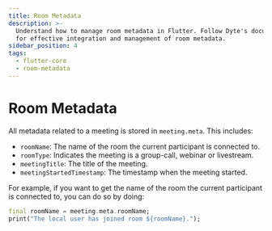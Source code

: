 ```yaml
---
title: Room Metadata
description: >-
  Understand how to manage room metadata in Flutter. Follow Dyte's documentation
  for effective integration and management of room metadata.
sidebar_position: 4
tags:
  - flutter-core
  - room-metadata
---
```


# Room Metadata

All metadata related to a meeting is stored in `meeting.meta`. This includes:

- `roomName`: The name of the room the current participant is connected to.
- `roomType`: Indicates the meeting is a group-call, webinar or livestream.
- `meetingTitle`: The title of the meeting.
- `meetingStartedTimestamp`: The timestamp when the meeting started.

For example, if you want to get the name of the room the current participant is
connected to, you can do so by doing:

```dart
final roomName = meeting.meta.roomName;
print("The local user has joined room ${roomName}.");
```

<head>
  <title>Flutter Core Room Metadata</title>
  <meta
    name="description"
    content="Understand how to manage room metadata in Flutter. Follow Dyte's documentation for effective integration and management of room metadata."
  />
</head>
